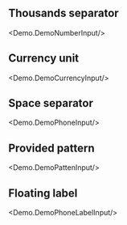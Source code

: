 
## Thousands separator
<Demo.DemoNumberInput/>

## Currency unit
<Demo.DemoCurrencyInput/>

## Space separator
<Demo.DemoPhoneInput/>

## Provided pattern
<Demo.DemoPattenInput/>

## Floating label
<Demo.DemoPhoneLabelInput/>



